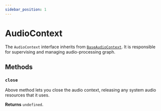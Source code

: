 ```yaml
---
sidebar_position: 1
---
```


# AudioContext

The `AudioContext` interface inherits from [`BaseAudioContext`](/core/base-audio-context).
It is responsible for supervising and managing audio-processing graph.

## Methods

### `close`

Above method lets you close the audio context, releasing any system audio resources that it uses.

**Returns** `undefined`.
